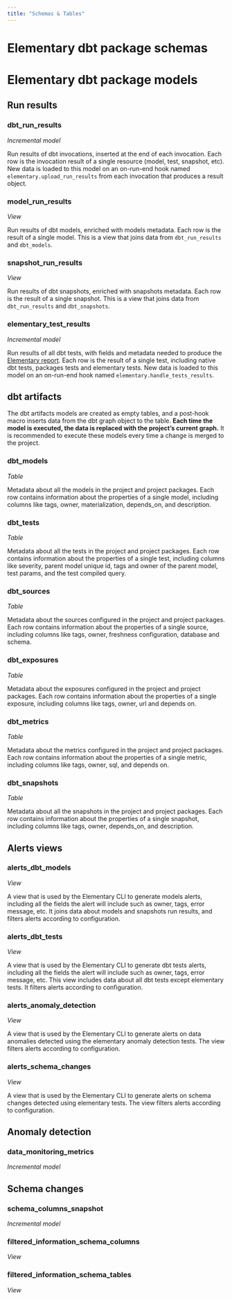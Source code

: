 ```yaml
---
title: "Schemas & Tables"
---
```


# Elementary dbt package schemas

# Elementary dbt package models

## Run results

### dbt_run_results 
*Incremental model*

Run results of dbt invocations, inserted at the end of each invocation.
Each row is the invocation result of a single resource (model, test, snapshot, etc).
New data is loaded to this model on an on-run-end hook named `elementary.upload_run_results` from each invocation that produces a result object.

### model_run_results 
*View*

Run results of dbt models, enriched with models metadata.
Each row is the result of a single model.
This is a view that joins data from `dbt_run_results` and `dbt_models`.

### snapshot_run_results
*View*

Run results of dbt snapshots, enriched with snapshots metadata.
Each row is the result of a single snapshot.
This is a view that joins data from `dbt_run_results` and `dbt_snapshots`.

### elementary_test_results
*Incremental model*

Run results of all dbt tests, with fields and metadata needed to produce the [Elementary report](../understand-elementary/elementary-report-ui). 
Each row is the result of a single test, including native dbt tests, packages tests and elementary tests.
New data is loaded to this model on an on-run-end hook named `elementary.handle_tests_results`.


## dbt artifacts

The dbt artifacts models are created as empty tables, and a post-hook macro inserts data from the dbt graph object to the table.
**Each time the model is executed, the data is replaced with the project’s current graph.**
It is recommended to execute these models every time a change is merged to the project.

### dbt_models
*Table*

Metadata about all the models in the project and project packages. 
Each row contains information about the properties of a single model, including columns like tags, owner, materialization, depends_on, and description.

### dbt_tests
*Table*

Metadata about all the tests in the project and project packages.
Each row contains information about the properties of a single test, including columns like severity, parent model unique id, tags and owner of the parent model, test params, and the test compiled query.

### dbt_sources
*Table*

Metadata about the sources configured in the project and project packages. 
Each row contains information about the properties of a single source, including columns like tags, owner, freshness configuration, database and schema.

### dbt_exposures
*Table*

Metadata about the exposures configured in the project and project packages. 
Each row contains information about the properties of a single exposure, including columns like tags, owner, url and depends on.

### dbt_metrics
*Table*

Metadata about the metrics configured in the project and project packages. 
Each row contains information about the properties of a single metric, including columns like tags, owner, sql, and depends on.

### dbt_snapshots
*Table*

Metadata about all the snapshots in the project and project packages.
Each row contains information about the properties of a single snapshot, including columns like tags, owner, depends_on, and description.


## Alerts views

### alerts_dbt_models
*View*

A view that is used by the Elementary CLI to generate models alerts, including all the fields the alert will include such as owner, tags, error message, etc.
It joins data about models and snapshots run results, and filters alerts according to configuration.

### alerts_dbt_tests
*View*

A view that is used by the Elementary CLI to generate dbt tests alerts, including all the fields the alert will include such as owner, tags, error message, etc.
This view includes data about all dbt tests except elementary tests.
It filters alerts according to configuration.

### alerts_anomaly_detection
*View*

A view that is used by the Elementary CLI to generate alerts on data anomalies detected using the elementary anomaly detection tests.
The view filters alerts according to configuration.

### alerts_schema_changes
*View*

A view that is used by the Elementary CLI to generate alerts on schema changes detected using elementary tests.
The view filters alerts according to configuration.

## Anomaly detection

### data_monitoring_metrics
*Incremental model*


## Schema changes

### schema_columns_snapshot
*Incremental model*

### filtered_information_schema_columns
*View*

### filtered_information_schema_tables
*View*


